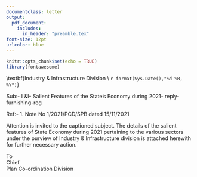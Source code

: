 ```yaml
---
documentclass: letter
output: 
  pdf_document:
    includes:
      in_header: "preamble.tex"
font-size: 12pt 
urlcolor: blue
---
```


```r
knitr::opts_chunk$set(echo = TRUE)
library(fontawesome)
```

\raggedleft \textbf{Industry \& Infrastructure Division \\
`r format(Sys.Date(),"%d %B, %Y")`}

\vspace{0.1cm}

\raggedright \textbf{No. SPB/430/2021 - I \&I}
\vspace{0.35cm}
\begin{center}
\textbf{\large Note}
\end{center}
\vspace{0.55cm}
Sub:- I \&I- Salient Features of the State's Economy during 2021- reply-furnishing-reg  

Ref:- 1. Note No 1/2021/PCD/SPB dated 15/11/2021
\vspace{1.2cm}

Attention is invited to the captioned subject. The details of the salient features of State Economy during 2021 pertaining to the various sectors under the purview of Industry \& Infrastructure division is attached herewith for further necessary action.

\vspace{0.2cm}

\raggedleft \textbf{Chief (I \& I)}

\raggedright 
To  
\hspace{0.7cm} Chief  
\hspace{0.7cm} Plan Co-ordination Division







